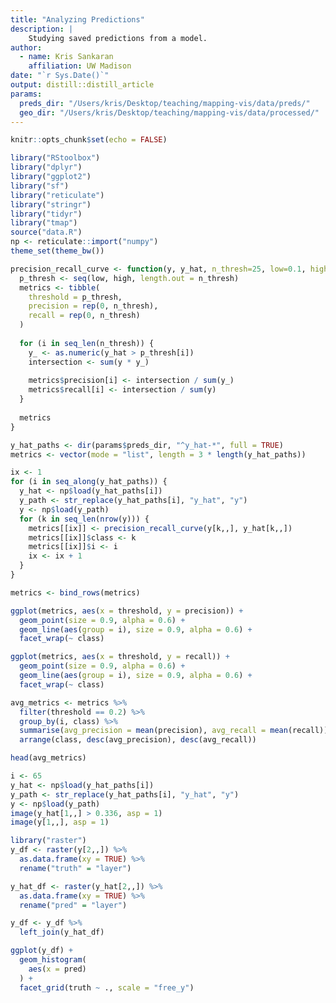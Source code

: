 ```yaml
---
title: "Analyzing Predictions"
description: |
    Studying saved predictions from a model.
author:
  - name: Kris Sankaran
    affiliation: UW Madison
date: "`r Sys.Date()`"
output: distill::distill_article
params:
  preds_dir: "/Users/kris/Desktop/teaching/mapping-vis/data/preds/"
  geo_dir: "/Users/kris/Desktop/teaching/mapping-vis/data/processed/"
---
```


```r
knitr::opts_chunk$set(echo = FALSE)
```

```r
library("RStoolbox")
library("dplyr")
library("ggplot2")
library("sf")
library("reticulate")
library("stringr")
library("tidyr")
library("tmap")
source("data.R")
np <- reticulate::import("numpy")
theme_set(theme_bw())
```

```r
precision_recall_curve <- function(y, y_hat, n_thresh=25, low=0.1, high=0.7) {
  p_thresh <- seq(low, high, length.out = n_thresh)
  metrics <- tibble(
    threshold = p_thresh,
    precision = rep(0, n_thresh),
    recall = rep(0, n_thresh)
  )
  
  for (i in seq_len(n_thresh)) {
    y_ <- as.numeric(y_hat > p_thresh[i])
    intersection <- sum(y * y_)
    
    metrics$precision[i] <- intersection / sum(y_)
    metrics$recall[i] <- intersection / sum(y)
  }
  
  metrics
}
```

```r
y_hat_paths <- dir(params$preds_dir, "^y_hat-*", full = TRUE)
metrics <- vector(mode = "list", length = 3 * length(y_hat_paths))

ix <- 1
for (i in seq_along(y_hat_paths)) {
  y_hat <- np$load(y_hat_paths[i])
  y_path <- str_replace(y_hat_paths[i], "y_hat", "y")
  y <- np$load(y_path)
  for (k in seq_len(nrow(y))) {
    metrics[[ix]] <- precision_recall_curve(y[k,,], y_hat[k,,]) 
    metrics[[ix]]$class <- k
    metrics[[ix]]$i <- i
    ix <- ix + 1
  }
}

metrics <- bind_rows(metrics)
```

```r
ggplot(metrics, aes(x = threshold, y = precision)) +
  geom_point(size = 0.9, alpha = 0.6) +
  geom_line(aes(group = i), size = 0.9, alpha = 0.6) +
  facet_wrap(~ class)

ggplot(metrics, aes(x = threshold, y = recall)) +
  geom_point(size = 0.9, alpha = 0.6) +
  geom_line(aes(group = i), size = 0.9, alpha = 0.6) +
  facet_wrap(~ class)
```
```r
avg_metrics <- metrics %>%
  filter(threshold == 0.2) %>%
  group_by(i, class) %>%
  summarise(avg_precision = mean(precision), avg_recall = mean(recall)) %>%
  arrange(class, desc(avg_precision), desc(avg_recall))
```
```r
head(avg_metrics)
```

```r
i <- 65
y_hat <- np$load(y_hat_paths[i])
y_path <- str_replace(y_hat_paths[i], "y_hat", "y")
y <- np$load(y_path)
image(y_hat[1,,] > 0.336, asp = 1)
image(y[1,,], asp = 1)
```

```r
library("raster")
y_df <- raster(y[2,,]) %>%
  as.data.frame(xy = TRUE) %>%
  rename("truth" = "layer")

y_hat_df <- raster(y_hat[2,,]) %>%
  as.data.frame(xy = TRUE) %>%
  rename("pred" = "layer")
```

```r
y_df <- y_df %>%
  left_join(y_hat_df)
```

```r
ggplot(y_df) +
  geom_histogram(
    aes(x = pred)
  ) +
  facet_grid(truth ~ ., scale = "free_y")
```
